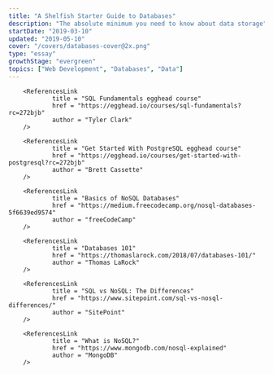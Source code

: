 ```yaml
---
title: "A Shelfish Starter Guide to Databases"
description: "The absolute minimum you need to know about data storage"
startDate: "2019-03-10"
updated: "2019-05-10"
cover: "/covers/databases-cover@2x.png"
type: "essay"
growthStage: "evergreen"
topics: ["Web Development", "Databases", "Data"]
---
```


<BasicImage
		width = "950px"
		src = "https://res.cloudinary.com/dg3gyk0gu/image/upload/c_scale,f_auto,q_auto:best,w_950/v1594114496/maggieappleton.com/databases-101/DB_1.jpg"
		alt = "Databases 101 - How to build yourself a digital shelf"
/>

<BasicImage
		width = "950px"
		src = "https://res.cloudinary.com/dg3gyk0gu/image/upload/c_scale,f_auto,q_auto:best,w_950/v1594114495/maggieappleton.com/databases-101/DB_2.jpg"
		alt = "Databases are the storage shelves of the digital world. They're where we store all our masses of information."
/>

<BasicImage
		width = "950px"
		src = "https://res.cloudinary.com/dg3gyk0gu/image/upload/c_scale,f_auto,q_auto:best,w_950/v1594114496/maggieappleton.com/databases-101/DB_3.jpg"
		alt = "Every database has a DBMS - a database management system. This structures how we organise and interact with all our stored data. We have 4 fundamental ways we interact with databases. We can create, read, update, and delete. Better known as CRUD."
/>

<BasicImage
		width = "950px"
		src = "https://res.cloudinary.com/dg3gyk0gu/image/upload/c_scale,f_auto,q_auto:best,w_950/v1594114497/maggieappleton.com/databases-101/DB_4.jpg"
		alt = "These DBMS's come in two flavours. Relational DB's organise data in tables made of columns and rows. Columns are type and each row inside them holds a data entry. They're highly structured and have strict data types. We talk to them using SQL - structured query language."
/>

<BasicImage
		width = "950px"
		src = "https://res.cloudinary.com/dg3gyk0gu/image/upload/c_scale,f_auto,q_auto:best,w_950/v1594114497/maggieappleton.com/databases-101/DB_5.jpg"
		alt = "The second DB type is non-relational, also known as NoSQL. These include graph, kay value, document, and column family types. These are more flexible systems with less strictness around data types. They're good for getting a database up and running quickly since you don't have to create a strict schema before adding the data. They're also good for deploying data across decentralised distributed networks. Of the top five most popoular DBMS services, four are relational and one is NoSQL."
/>

<BasicImage
		width = "950px"
		src = "https://res.cloudinary.com/dg3gyk0gu/image/upload/c_scale,f_auto,q_auto:best,w_950/v1594114669/maggieappleton.com/databases-101/DB_6.jpg"
		alt = "A winners stage ranking the five most popular database services"
/>

<References >

		<ReferencesLink
				title = "SQL Fundamentals egghead course"
				href = "https://egghead.io/courses/sql-fundamentals?rc=272bjb"
				author = "Tyler Clark"
		/>

		<ReferencesLink
				title = "Get Started With PostgreSQL egghead course"
				href = "https://egghead.io/courses/get-started-with-postgresql?rc=272bjb"
				author = "Brett Cassette"
		/>

		<ReferencesLink
				title = "Basics of NoSQL Databases"
				href = "https://medium.freecodecamp.org/nosql-databases-5f6639ed9574"
				author = "freeCodeCamp"
		/>

		<ReferencesLink
				title = "Databases 101"
				href = "https://thomaslarock.com/2018/07/databases-101/"
				author = "Thomas LaRock"
		/>

		<ReferencesLink
				title = "SQL vs NoSQL: The Differences"
				href = "https://www.sitepoint.com/sql-vs-nosql-differences/"
				author = "SitePoint"
		/>

		<ReferencesLink
				title = "What is NoSQL?"
				href = "https://www.mongodb.com/nosql-explained"
				author = "MongoDB"
		/>

</References >
